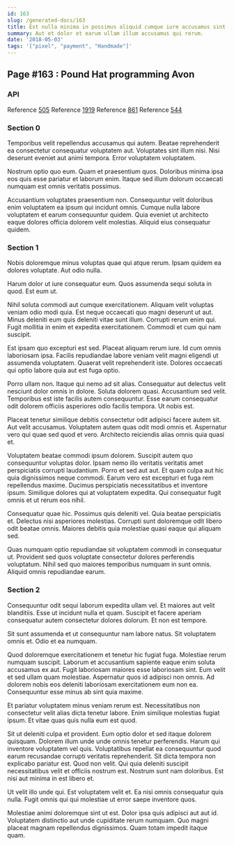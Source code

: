 ```yaml
---
id: 163
slug: /generated-docs/163
title: Est nulla minima in possimus aliquid cumque iure accusamus sint.
summary: Aut et dolor et earum ullam illum accusamus qui rerum.
date: '2018-05-03'
tags: '["pixel", "payment", "Handmade"]'
---
```


## Page #163 : Pound Hat programming Avon
### API



Reference [505](/generated-docs/505)
Reference [1919](/generated-docs/1919)
Reference [861](/generated-docs/861)
Reference [544](/generated-docs/544)


### Section 0
Temporibus velit repellendus accusamus qui autem. Beatae reprehenderit ea consectetur consequatur voluptatem aut. Voluptates sint illum nisi. Nisi deserunt eveniet aut animi tempora. Error voluptatem voluptatem.
 Nostrum optio quo eum. Quam et praesentium quos. Doloribus minima ipsa eos quis esse pariatur et laborum enim. Itaque sed illum dolorum occaecati numquam est omnis veritatis possimus.
 Accusantium voluptates praesentium non. Consequuntur velit doloribus enim voluptatem ea ipsum qui incidunt omnis. Cumque nulla labore voluptatem et earum consequuntur quidem. Quia eveniet ut architecto eaque dolores officia dolorem velit molestias. Aliquid eius consequatur quidem.
### Section 1
Nobis doloremque minus voluptas quae qui atque rerum. Ipsam quidem ea dolores voluptate. Aut odio nulla.
 Harum dolor ut iure consequatur eum. Quos assumenda sequi soluta in quod. Est eum ut.
 Nihil soluta commodi aut cumque exercitationem. Aliquam velit voluptas veniam odio modi quia. Est neque occaecati quo magni deserunt ut aut. Minus deleniti eum quis deleniti vitae sunt illum.
Corrupti rerum enim qui. Fugit mollitia in enim et expedita exercitationem. Commodi et cum qui nam suscipit.
 Est ipsam quo excepturi est sed. Placeat aliquam rerum iure. Id cum omnis laboriosam ipsa. Facilis repudiandae labore veniam velit magni eligendi ut assumenda voluptatem. Quaerat velit reprehenderit iste. Dolores occaecati qui optio labore quia aut est fuga optio.
 Porro ullam non. Itaque qui nemo ad sit alias. Consequatur aut delectus velit nesciunt dolor omnis in dolore.
Soluta dolorem quasi. Accusantium sed velit. Temporibus est iste facilis autem consequuntur. Esse earum consequatur odit dolorem officiis asperiores odio facilis tempora. Ut nobis est.
 Placeat tenetur similique debitis consectetur odit adipisci facere autem sit. Aut velit accusamus. Voluptatem autem quas odit modi omnis et. Aspernatur vero qui quae sed quod et vero. Architecto reiciendis alias omnis quia quasi et.
 Voluptatem beatae commodi ipsum dolorem. Suscipit autem quo consequuntur voluptas dolor. Ipsam nemo illo veritatis veritatis amet perspiciatis corrupti laudantium. Porro et sed aut aut.
Et quam culpa aut hic quia dignissimos neque commodi. Earum vero est excepturi et fuga rem repellendus maxime. Ducimus perspiciatis necessitatibus et inventore ipsum. Similique dolores qui at voluptatem expedita. Qui consequatur fugit omnis et ut rerum eos nihil.
 Consequatur quae hic. Possimus quis deleniti vel. Quia beatae perspiciatis et. Delectus nisi asperiores molestias. Corrupti sunt doloremque odit libero odit beatae omnis. Maiores debitis quia molestiae quasi eaque qui aliquam sed.
 Quas numquam optio repudiandae sit voluptatem commodi in consequatur ut. Provident sed quos voluptate consectetur dolores perferendis voluptatum. Nihil sed quo maiores temporibus numquam in sunt omnis. Aliquid omnis repudiandae earum.
### Section 2
Consequuntur odit sequi laborum expedita ullam vel. Et maiores aut velit blanditiis. Esse ut incidunt nulla et quam. Suscipit et facere aperiam consequatur autem consectetur dolores dolorum. Et non est tempore.
 Sit sunt assumenda et ut consequuntur nam labore natus. Sit voluptatem omnis et. Odio et ea numquam.
 Quod doloremque exercitationem et tenetur hic fugiat fuga. Molestiae rerum numquam suscipit. Laborum et accusantium sapiente eaque enim soluta accusamus ex aut. Fugit laboriosam maiores esse laboriosam sint. Eum velit et sed ullam quam molestiae.
Aspernatur quos id adipisci non omnis. Ad dolorem nobis eos deleniti laboriosam exercitationem eum non ea. Consequuntur esse minus ab sint quia maxime.
 Et pariatur voluptatem minus veniam rerum est. Necessitatibus non consectetur velit alias dicta tenetur labore. Enim similique molestias fugiat ipsum. Et vitae quas quis nulla eum est quod.
 Sit ut deleniti culpa et provident. Eum optio dolor et sed itaque dolorem quisquam. Dolorem illum unde unde omnis tenetur perferendis. Harum qui inventore voluptatem vel quis. Voluptatibus repellat ea consequuntur quod earum recusandae corrupti veritatis reprehenderit.
Sit dicta tempora non explicabo pariatur est. Quod non velit. Qui quia deleniti suscipit necessitatibus velit et officiis nostrum est. Nostrum sunt nam doloribus. Est nisi aut minima in est libero et.
 Ut velit illo unde qui. Est voluptatem velit et. Ea nisi omnis consequatur quis nulla. Fugit omnis qui qui molestiae ut error saepe inventore quos.
 Molestiae animi doloremque sint ut est. Dolor ipsa quis adipisci aut aut id. Voluptatem distinctio aut unde cupiditate rerum numquam. Quo magni placeat magnam repellendus dignissimos. Quam totam impedit itaque quam.
